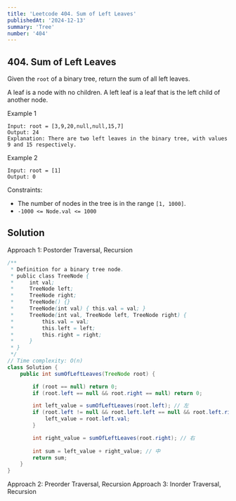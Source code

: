 ```yaml
---
title: 'Leetcode 404. Sum of Left Leaves'
publishedAt: '2024-12-13'
summary: 'Tree'
number: '404'
---
```


## 404. Sum of Left Leaves

Given the `root` of a binary tree, return the sum of all left leaves.

A leaf is a node with no children. A left leaf is a leaf that is the left child of another node.


Example 1
`````
Input: root = [3,9,20,null,null,15,7]
Output: 24
Explanation: There are two left leaves in the binary tree, with values 9 and 15 respectively.
`````

Example 2
`````
Input: root = [1]
Output: 0
`````


Constraints:

- The number of nodes in the tree is in the range `[1, 1000]`.
- `-1000 <= Node.val <= 1000`


## Solution
Approach 1: Postorder Traversal, Recursion
````JAVA
/**
 * Definition for a binary tree node.
 * public class TreeNode {
 *     int val;
 *     TreeNode left;
 *     TreeNode right;
 *     TreeNode() {}
 *     TreeNode(int val) { this.val = val; }
 *     TreeNode(int val, TreeNode left, TreeNode right) {
 *         this.val = val;
 *         this.left = left;
 *         this.right = right;
 *     }
 * }
 */
// Time complexity: O(n)
class Solution {
    public int sumOfLeftLeaves(TreeNode root) {

        if (root == null) return 0;
        if (root.left == null && root.right == null) return 0;

        int left_value = sumOfLeftLeaves(root.left); // 左
        if (root.left != null && root.left.left == null && root.left.right == null) {
            left_value = root.left.val;
        }

        int right_value = sumOfLeftLeaves(root.right); // 右
        
        int sum = left_value + right_value; // 中
        return sum;
    }
}
````

Approach 2: Preorder Traversal, Recursion
Approach 3: Inorder Traversal, Recursion